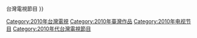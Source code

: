 {{cat year nav | year = 2010 | cat = 台灣電視節目 | article = :Category:台灣電視節目{{!}}台灣電視節目 }}
[[Category:2010年台灣電視|Category:2010年台灣電視]]
[[Category:2010年臺灣作品|Category:2010年臺灣作品]]
[[Category:2010年电视节目|Category:2010年电视节目]]
[[Category:2010年代台灣電視節目|Category:2010年代台灣電視節目]]